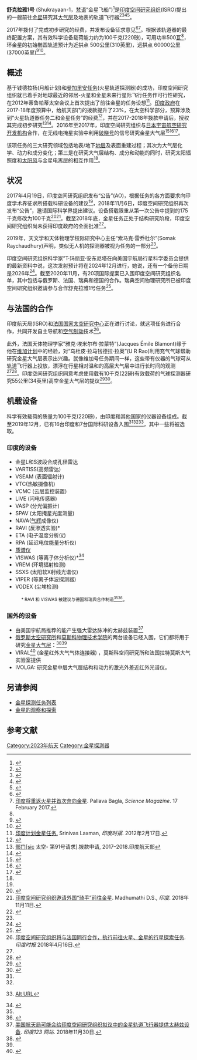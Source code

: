 {{Copy edit|time=2021-01-29T09:04:55+00:00}}
{{Rough translation|time=2021-01-29T09:04:55+00:00}}
{{Infobox spaceflight
| name = 舒克拉雅1号
| image = 
| image_caption = 
| mission_type = [[金星|金星]]轨道器 <ref name="A of O" />
| operator = [[印度空间研究组织|印度空间研究组织]]
| website = 
| COSPAR_ID = 
| SATCAT = 
| mission_duration = 计划: 4 年 <ref name="SN20201120"/>
| spacecraft_bus = 
| manufacturer = 印度空间研究组织卫星中心
| dry_mass =
| BOL_mass =
| launch_mass = 2500千克(5500磅)<ref name='Bagla 2018'/>
| payload_mass = ~100千克(220磅)<ref name="A of O"/>
| dimensions =
| power = 500瓦(0.67马力)用于机载设备 <ref name="A of O"/>
| launch_date = 2024年12月或2026年中期 <ref name= "CNES20200930"/>
| launch_rocket = [[地球同步卫星运载火箭|地球同步卫星运载火箭2型]]<ref name="SN20201120"/><ref name='Bagla 2018'/>
| launch_site = [[萨迪什·达万航天中心|萨迪什·达万航天中心]]
| launch_contractor = ISRO
| interplanetary = {{Infobox spaceflight/IP
   |type                = orbiter 
   |object              = [[金星|金星]]
   |orbits              = <!--number of orbits completed at target body (if applicable and known)-->
   |component           = <!--part of the spacecraft involved, if spacecraft split into multiple components-->
   |arrival_date        = <!--orbital insertion date-->

<!--Orbit parameters-->
   |periapsis           = 
   |apoapsis            =
   |inclination         = <!--inclination to the object's equator-->
   |apsis               = ⁠拱}}

 {{Infobox spaceflight/IP
   |type                = atmospheric 
   |object              = 金星 
   |component           =气球探测器<ref name='Bagla 2018'/><ref name = 'DH'>{{Cite news|title = 5年内5项研究太阳系和黑洞的任务 | url = https://www.deccanherald.com/amp/national/5-missions-in-5-yrs-to-study-solar-system-black-holes-748212.html| date = 2019-07-19| access-date = 2019-07-21 |publisher = [[Deccan_Herald|Deccan Herald]]}}</ref>
   |arrival_date        = 
 }}
}}
'''舒克拉雅1号''' (Shukrayaan-1，[[梵语|梵语]]“金星飞船”)<ref>{{Cite web| url=https://www.cospar-assembly.org/abstractcd/COSPAR-18/abstracts/B4.1-0010-18.pdf| title=印度火星和金星任务：科学与探索| date=2018-07-22| website=cospar-assembly.org| archive-url=https://web.archive.org/web/20181111063736/https://www.cospar-assembly.org/abstractcd/COSPAR-18/abstracts/B4.1-0010-18.pdf| archive-date=2018-11-11| access-date=2018-11-11}}</ref>是[[印度空间研究组织|印度空间研究组织]](ISRO)提出的一艘前往[[金星|金星]]研究其[[金星大气层|大气层]]及地表的轨道飞行器<ref name="Ranosa">{{cite news |last=Ranosa |first=Ted |url=http://www.techtimes.com/articles/71256/20150723/india-plans-mission-to-venus-following-success-of-mars-orbiter.htm |title=印度计划在火星轨道器成功后前往金星执行任务|work=Tech Times |date= July 2015 |access-date=2015-10-13 }}</ref><ref name="Tomasz">{{cite news |last=Nowakowski |first=Tomasz |url=http://www.spaceflightinsider.com/organizations/isro/india-eyes-possible-mission-to-venus/ |title=印度注视着可能的金星任务|work=Spaceflight Insider |date= July 2015 |access-date=2015-10-13 }}</ref><ref>{{cite web|url=http://www.deccanchronicle.com/science/science/230716/isro-to-undertake-the-heaviest-launch-in-december.html|title=印度空间研究组织将在12月进行最重的发射|date=2016-07-23|work=DeccanChronicle.com|access-date=2017-03-30}}</ref><ref>{{Cite web|url=https://www.space.com/india-considering-venus-orbiter-mission.html|title=印度制定了新的行星目标：金星|last=Spaceflight|first=Meghan Bartels 2019-11-08T14:00:15Z|website=Space.com|language=en|access-date=2019-11-09}}</ref>。

2017年拨付了完成初步研究的经费，并发布设备征求意见<ref name="RRI_CMB">{{Cite web| url=http://www.rri.res.in/CMB_Workshop/talks/58_Annadurai.pdf |title= 印度空间研究组织空间物理研究：未来的任务| last=Annadurai |first=Mylswami|website=Raman Research Institute}}</ref><ref>[http://www.sciencemag.org/news/2017/02/india-eyes-return-mars-and-first-run-venus 印度将重返火星并首次奔向金星]. Pallava Bagla, ''Science Magazine''. 17 February 2017.</ref>。根据该轨道器的最终配置方案，其有效科学设备载荷能力约为100千克(220磅)，可用功率500[[瓦特|瓦]]<ref name="A of O"/>，环金星的初始椭圆轨道预计为近拱点 500公里(310英里)，远拱点 60000公里(37000英里)<ref name="A of O">{{Cite web| url=http://www.isro.gov.in/announcement-of-opportunity-ao-space-based-experiments-to-study-venus |title=研究金星的天基实验时机公告|date=2017-04-19|website=ISRO.gov.in|access-date=2017-09-13}}</ref><ref name="Laxman 2017">{{cite news |last=Laxman |first=Srinivas |url=https://timesofindia.indiatimes.com/india/venus-mission-isro-invites-proposals-for-space-experiments/articleshow/58336243.cms |title=金星任务：印度空间研究组织征求的太空实验建议|work=The Times of India |date=2017-04-24 |access-date=2017-10-09 |quote=印度空间研究组织的一位官员说，虽然这一任务已获批准，但发射期尚未确定。}}</ref>。

==概述==
基于钱德拉扬(月船计划)和[[火星轨道探测器|曼加里安任务]](火星轨道探测器)的成功，印度空间研究组织就已着手对地球最近的邻居-火星和金星未来行星际飞行任务作可行性研究，在2012年蒂鲁帕蒂太空会议上首次提出了前往金星的任务设想<ref name=":0">[https://timesofindia.indiatimes.com/city/hyderabad/India-planning-Venus-mission/articleshow/11920410.cms 印度计划金星任务.] Srinivas Laxman, ''印度时报''. 2012年2月17日.</ref>。[[印度政府|印度政府]]在2017-18年度预算中，给航天部门的拨款提升了23%，在太空科学部分，预算涉及到“火星轨道器任务二和金星任务”的经费<ref>{{cite web| url=http://www.business-standard.com/article/pti-stories/with-an-eye-on-venus-and-mars-isro-attempts-mega-world-record-117021200083_1.html|title=2017年预算：印度空间研究组织获得第二次火星任务和首次金星探险的资金|agency=印度托拉斯报业|date=2017-02-12|access-date=2017-03-30|via=商业标准报}}</ref>，并在2017-2018年拨款申请后，授权其完成初步研究<ref>[http://indiabudget.gov.in/ub2017-18/eb/sbe91.pdf 部门[sic] 太空- 第91号请求].拨款申请, 2017–2018.印度航天部</ref><ref>{{cite web |url=http://www.sciencemag.org/news/2017/02/india-eyes-return-mars-and-first-run-venus| title=印度将重返火星，并首次奔向金星|date=2017-02-17| work=ScienceMag.org|access-date=2017-03-30}}</ref>。2016年至2017年，印度空间研究组织与[[日本宇宙航空研究开发机构|日本宇宙航空研究开发机构]]合作，在无线电掩星实验中利用[[破晓号|破晓号]]的信号研究金星大气层<ref>{{Cite web|url=http://www.isro.gov.in/sites/default/files/flipping_book/annualreport-eng-2017/files/assets/common/downloads/Annual%20Report%202016-17.pdf|title=航天部，2016-17年度报告|date=2017-02-22|archive-url=https://web.archive.org/web/20170318143455/http://www.isro.gov.in/sites/default/files/flipping_book/annualreport-eng-2017/files/assets/common/downloads/Annual%20Report%202016-17.pdf|archive-date=2017-03-18|access-date=2018-11-08|quote=这两个机构还同意进行一项联合实验，通过印度空间研究组织的地面站(IDSN)收集日本宇宙航空研究开发机构破晓号的信号来研究金星大气层。}}</ref><ref>{{Cite web|url=http://meetingorganizer.copernicus.org/EPSC2017/EPSC2017-403.pdf|title=破晓号金星轨道器任务无线电掩星实验的初步结果|date=2017|archive-url=https://web.archive.org/web/20181108162801/http://meetingorganizer.copernicus.org/EPSC2017/EPSC2017-403.pdf|archive-date=2018-11-08|access-date=2018-11-08}}</ref><ref>{{cite journal |last1=Imamura |first1=Takeshi |display-authors=etal |title=破晓号金星轨道器任务无线电掩星实验的初步性能|journal=《地球、行星和太空》 |date=2017-10-03 |volume=69 |issue=1 |doi=10.1186/s40623-017-0722-3|doi-access=free }}</ref>。

该项任务的三大研究领域包括地表/地下[[地层学|地层]]及表面重建过程；其次为大气层化学、动力和成分变化；第三是在研究大气层结构、成分和动能的同时，研究太阳辐照度和[[太阳风|太阳风]]与金星电离层的相互作用<ref name="A of O"/>。
 

==状况==
2017年4月19日，印度空间研究组织发布“公告”(AO)，根据任务的各方面要求向印度学术界征求所搭载科研设备的建议<ref name="A of O" />，2018年11月6日，印度空间研究组织再次发布“公告”，邀请国际科学界提出建议。设备搭载限重从第一次公告中提到的175千克修改为100千克<ref name="ao_venus">{{Cite web|url=https://www.isro.gov.in/sites/default/files/ao_venus.pdf|title=向国际科学界宣布进行研究金星的太空实验机会|date=2018-11-06|website=ISRO.gov.in|archive-url=https://web.archive.org/web/20181106102728/https://www.isro.gov.in/sites/default/files/ao_venus.pdf|archive-date=2018-11-06}}</ref><ref>[https://www.thehindu.com/sci-tech/science/isro-invites-foreign-riders-to-venus/article25465971.ece 印度空间研究组织邀请外国“骑手”前往金星]. Madhumathi D.S., ''印度''. 2018年11月11日.</ref>。截至2018年底，金星任务正处于结构研究阶段，印度空间研究组织尚未获得印度政府的全面批准<ref>{{Cite news|url=https://www.business-standard.com/article/current-affairs/isro-to-got-to-venus-by-2023-after-mars-success-human-spaceflight-plans-118121800727_1.html|title=印度空间研究组织将在2023年火星成功后前往金星，规模人类太空飞行计划|last=Narasimhan|first=T. E.|date=2018-12-18|work=印度商业标准报|access-date=2018-12-18}}</ref>。 

2019年，天文学和天体物理学校际研究中心主任“索马克·雷乔杜尔”(Somak Raychaudhury)声明，类似无人机的探测器被视为任务的一部分<ref name = 'DH'/>。

印度空间研究组织科学家”T·玛丽亚·安东尼塔在向美国宇航局行星科学委员会提供的最新资料中说，这次发射预计将在2024年12月进行，她说，还有一个备份日期是2026年<ref name="SN20201120">{{Cite web|last=Mehta|first=Jatan|date=2020-11-19|title=印度于2024年发射的舒克拉雅轨道飞行器研究金星将长达四年以上 |url=https://spacenews.com/indias-shukrayaan-orbiter-to-study-venus-for-over-four-years-launches-in-2024/|access-date=2020-11-20|website=SpaceNews|language=en-US}}</ref>。截至2020年11月，有20项国际提案已入围印度空间研究组织名单，其中包括与俄罗斯、法国、瑞典和德国的合作。瑞典空间物理研究所已被印度空间研究组织邀请参与合作舒克拉雅1号任务<ref>{{Cite web|date=2020-11-23|title=印度空间研究组织的舒克拉雅1号任务：印度提出的金星任务引起了国际有效载荷的建议  |url=https://www.financialexpress.com/lifestyle/science/isros-shukrayaan-indias-proposed-venus-mission-attracts-international-payload-proposals/2134412/|access-date=2020-11-23|website=印度金融快报}}</ref>。
==与法国的合作==
印度航天局(ISRO)和[[法国国家太空研究中心|法国国家太空研究中心]]正在进行讨论，就这项任务进行合作，共同开发自主导航和[[大气制动|空气制动]]技术<ref name='I Times 2018'>[https://tech.economictimes.indiatimes.com/news/technology/isro-to-work-with-its-french-counterpart-for-inter-planetary-missions-to-mars-venus/63778007 印度空间研究组织将与法国同行合作，执行前往火星、金星的行星探索任务]. ''印度时报'' 2018年4月16日.</ref>。

此外，法国天体物理学家”雅克·埃米尔布·拉蒙特“(Jacques Émile Blamont)缘于他在[[维加计划|维加计划]]中的经验，对“乌杜皮·拉马钱德拉·拉奥”(U R Rao)利用充气气球帮助研究金星大气层表示出兴趣。就像维加号任务期间一样，这些带有仪器的气球可从轨道飞行器上投放，漂浮在行星相对温和的高层大气层中进行长时间的观测<ref name=":0" /><ref>{{Cite news|url=http://www.deccanchronicle.com/150520/technology-latest/article/after-mars-isro-plans-venus-odyssey|title=火星之后，印度空间研究组织将计划探索金星的历程|date=2015-05-20|work=deccanchronicle.com/|access-date=2017-09-13}}</ref>。印度空间研究组织同意考虑使用载有10千克(22磅)有效载荷的气球探测器研究55公里(34英里)高空金星大气层的提议<ref name='Bagla 2018'>{{cite journal |last1=Bagla |first1=Pallava |title=印度寻求合作者前往被忽视的金星执行任务|journal=科学|date=2018-11-21 |doi=10.1126/science.aaw1484|quote=巴黎法国国家空间研究中心前负责人、天体物理学家雅克·布拉蒙特几年前就提议制造可穿行于金星炽热大气层的金属气球，以研究它的化学成分。西万说，以色列空间研究组织已经采纳了这一想法，但只在内部开发气球。它将可携带10公斤重的仪器，漂浮在金星地表上方55公里处。}}</ref><ref>{{Cite web|url=https://www.mea.gov.in/bilateral-documents.htm?dtl/29597/IndiaFrance+Joint+Vision+for+Space+Cooperation+New+Delhi+10+March+2018|title=印法太空合作联合愿景(2018年3月10日，新德里) |website=www.mea.gov.in|access-date=2018-11-21|quote=探索太阳系及其更远：印度空间研究组织和法国国家空间研究中心将共同致力于(一)月球、火星及其它行星探测器的自主导航；(二)行星探测的空气制动技术；(三)火星和金星大气层建模；(四)金星探测的充气系统。双方未来都可以展开复杂的高技术空间科学和行星探索任。}}</ref>。

==机载设备==
科学有效载荷的质量为100千克(220磅)，由印度和其他国家的仪器设备组成。截至2019年12月，已有16台印度和7台国际科研设备入围<ref name= "VEXAG2019"/><ref name = 'DH'/><ref name="RS_20190718">{{Cite web|url=https://pqars.nic.in/annex/249/Au2955.pdf|title=印度上院联邦院(Rajya Sabha)第2955号问题|last=Jatiya|first=Satyanarayan|date=2019-07-18|access-date=2019-08-30}}{{dead link|date=2020年8月|bot=medic}}{{cbignore|bot=medic}} [https://imgur.com/a/SXXyGzC Alt URL]</ref>，其中一些将被选取。
===印度的设备===
* 金星L和S波段合成孔径雷达 
* VARTISS(高频雷达)
* VSEAM (表面辐射计)
*VTC(热敏摄像机)
* VCMC (云层监控装置)
* LIVE (闪电传感器)
* VASP (分光偏振计)
* SPAV (太阳掩星光度测量)
* NAVA([[气辉|气辉]]成像仪)
* RAVI (反渗透实验)*
* ETA (电子温度分析仪)
* RPA (延迟电位能量分析仪)
* [[质谱法|质谱仪]]
* VISWAS (等离子体分析仪)*<ref>{{Cite web|title=瑞典空间物理研究所在印度太空任务中投放到金星的仪器 – IRF|url=https://www.irf.se/en/news/2020/07/01/swedish-institute-of-space-physics-return-to-venus-on-indian-space-mission/|access-date=2020-07-01|language=en-GB}}</ref>
* VREM (环境辐射检测)
* SSXS (太阳软X射线光谱仪)
* VIPER (等离子体波探测器)
* VODEX (尘埃检测)
:<small>* RAVI 和 VISWAS 被建议与德国和瑞典合作制造<ref name="ao_venus" /><ref name= "VEXAG2019">{{Cite web|url=https://www.lpi.usra.edu/vexag/meetings/archive/vexag-17/presentations/Nigar.pdf|title=金星轨道器任务研究地表、大气层和等离子体环境|last=Shaji|first=Nigar|date=2019-06-11|dead-url=no|archive-url=https://web.archive.org/web/20191213062750/https://www.lpi.usra.edu/vexag/meetings/archive/vexag-17/presentations/Nigar.pdf|archive-date=2019-12-13|access-date=2019-12-13}}</ref></small>。

===国外的设备===
*由美国宇航局推荐的能产生强大雷达脉冲的太赫兹装置<ref>[https://news.webindia123.com/news/articles/India/20181130/3483688.html 美国航天局可能会给印度空间研究组织拟议中的金星轨道飞行器提供太赫兹设备]. ''印度123 网站''. 2018年11月30日.</ref> 
*[[俄罗斯太空研究所|俄罗斯太空研究所]]和[[莫斯科物理技术学院|莫斯科物理技术学院]]的两台设备已经入围，它们都将用于研究[[金星大气层|金星大气层]]：<ref>{{Cite web|url=https://ria.ru/20191004/1559421304.html| title=俄罗斯科研仪器将安装在印度轨道飞行器上|date=2019-10-04|website=国际新闻社|language=ru|access-date=2019-10-04}}</ref><ref name= "VEXAG2019"/>
* VIRAL<ref name= "CNES20200930">{{Cite web|date=2020-09-30|title=法印空间合作—聚焦气候科学和太空探索 |url=https://presse.cnes.fr/en/france-india-space-cooperation-focus-climate-science-and-space-exploration|dead-url=no|archive-url=https://web.archive.org/web/20200930183415/https://presse.cnes.fr/en/france-india-space-cooperation-focus-climate-science-and-space-exploration|archive-date=2020-09-30|access-date=2020-09-30|website=presse.cnes.fr}}</ref> (金星红外大气气体连接器) ，莫斯科空间研究所和法国拉特莫斯大气实验室提供
* IVOLGA: 研究金星中层大气层结构和动力的激光外差近红外光谱仪。

== 另请参阅==
{{Portal|航天}}

* [[金星探测任务列表|金星探测任务列表]]
* [[金星的观察和探索|金星的观察和探索]]

==参考文献==
{{reflist}}

{{印度太空计划}}

[[Category:2023年航天|Category:2023年航天]]
[[Category:金星探測器|Category:金星探測器]]